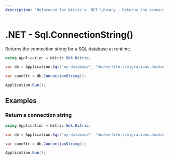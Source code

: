 ```yaml
---
description: "Reference for Nitric's .NET library - Returns the connection string for a SQL database at runtime."
---
```


# .NET - Sql.ConnectionString()

Returns the connection string for a SQL database at runtime.

```csharp
using Application = Nitric.Sdk.Nitric;

var db = Application.Sql("my-database", "dockerfile://migrations.dockerfile");

var connStr = db.ConnectionString();

Application.Run();
```

## Examples

### Return a connection string

```csharp
using Application = Nitric.Sdk.Nitric;

var db = Application.Sql("my-database", "dockerfile://migrations.dockerfile");

var connStr = db.ConnectionString();

Application.Run();
```

